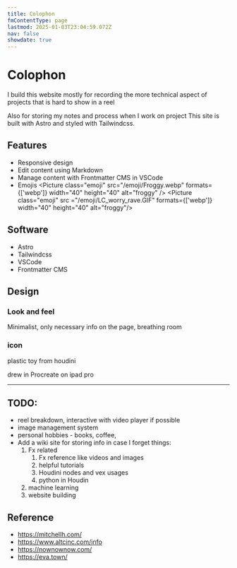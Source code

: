 ```yaml
---
title: Colophon
fmContentType: page
lastmod: 2025-01-03T23:04:59.072Z
nav: false
showdate: true
---
```


# Colophon
I build this website mostly for recording the more technical aspect of projects that is hard to show in a reel

Also for storing my notes and process when I work on project
This site is built with Astro and styled with Tailwindcss.

## Features
- Responsive design
- Edit content using Markdown
- Manage content with Frontmatter CMS in VSCode
- Emojis
  <Picture class="emoji" src="/emoji/Froggy.webp" formats={['webp']} width="40" height="40" alt="froggy" /> 
  <Picture class="emoji" src ="/emoji/LC_worry_rave.GIF" formats={['webp']} width="40" height="40" alt="froggy"/>
## Software
- Astro
- Tailwindcss 
- VSCode
- Frontmatter CMS

## Design
### Look and feel
Minimalist, only necessary info on the page, breathing room
### icon
plastic toy from houdini

drew in Procreate on ipad pro

---
## TODO:
- reel breakdown, interactive with video player if possible
- image management system
- personal hobbies - books, coffee,
- Add a wiki site for storing info in case I forget things:
  1. Fx related
      1. Fx reference like videos and images
      2. helpful tutorials
      3. Houdini nodes and vex usages
      4. python in Houdin
  2. machine learning
  3. website building 
## Reference
- https://mitchellh.com/
- https://www.altcinc.com/info
- https://nownownow.com/
- https://eva.town/





